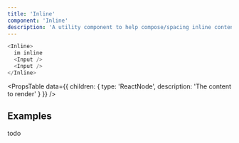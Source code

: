 ```yaml
---
title: 'Inline'
component: 'Inline'
description: 'A utility component to help compose/spacing inline content.'
---
```


```js live
<Inline>
  im inline
  <Input />
  <Input />
</Inline>
```

<PropsTable
  data={{
    children: {
      type: 'ReactNode',
      description: 'The content to render'
    }
  }}
/>

## Examples

todo
